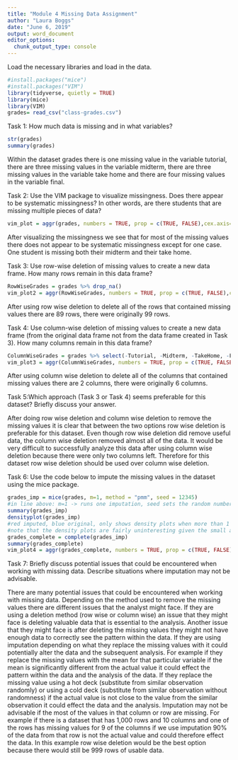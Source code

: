 ---
title: "Module 4 Missing Data Assignment"
author: "Laura Boggs"
date: "June 6, 2019"
output: word_document
editor_options: 
  chunk_output_type: console
---
Load the necessary libraries and load in the data.  
```{r}
#install.packages("mice")
#install.packages("VIM")
library(tidyverse, quietly = TRUE)
library(mice) 
library(VIM) 
grades= read_csv("class-grades.csv")

```

Task 1: How much data is missing and in what variables?
```{r}
str(grades)
summary(grades)
```

Within the dataset grades there is one missing value in the variable tutorial, there are three missing values in the variable midterm, there are three missing values in the variable take home and there are four missing values in the variable final.  

Task 2: Use the VIM package to visualize missingness. Does there appear to be systematic missingness? In other words, are there students that are missing multiple pieces of data? 
```{r}
vim_plot = aggr(grades, numbers = TRUE, prop = c(TRUE, FALSE),cex.axis=.7)
```

After visualizing the missingness we see that for most of the missing values there does not appear to be systematic missingness except for one case. One student is missing both their midterm and their take home.  

Task 3: Use row-wise deletion of missing values to create a new data frame. How many rows remain in this data frame?
```{r}
RowWiseGrades = grades %>% drop_na() 
vim_plot2 = aggr(RowWiseGrades, numbers = TRUE, prop = c(TRUE, FALSE),cex.axis=.7)
```

After using row wise deletion to delete all of the rows that contained missing values there are 89 rows, there were originally 99 rows.

Task 4: Use column-wise deletion of missing values to create a new data frame (from the original data frame not from the data frame created in Task 3). How many columns remain in this data frame?
```{r}
ColumnWiseGrades = grades %>% select(-Tutorial, -Midterm, -TakeHome, -Final) 
vim_plot3 = aggr(ColumnWiseGrades, numbers = TRUE, prop = c(TRUE, FALSE),cex.axis=.7)
```

After using column wise deletion to delete all of the columns that contained missing values there are 2 columns, there were originally 6 columns.

Task 5:Which approach (Task 3 or Task 4) seems preferable for this dataset? Briefly discuss your answer. 

After doing row wise deletion and column wise deletion to remove the missing values it is clear that between the two options row wise deletion is preferable for this dataset. Even though row wise deletion did remove useful data, the column wise deletion removed almost all of the data. It would be very difficult to successfully analyze this data after using column wise deletion because there were only two columns left. Therefore for this dataset row wise deletion should be used over column wise deletion. 

Task 6: Use the code below to impute the missing values in the dataset using the mice package.
```{r}
grades_imp = mice(grades, m=1, method = "pmm", seed = 12345)
#in line above: m=1 -> runs one imputation, seed sets the random number seed to get repeatable results
summary(grades_imp)
densityplot(grades_imp)
#red imputed, blue original, only shows density plots when more than 1 value the variable was imputed
#note that the density plots are fairly uninteresting given the small amount of missing data
grades_complete = complete(grades_imp)
summary(grades_complete)
vim_plot4 = aggr(grades_complete, numbers = TRUE, prop = c(TRUE, FALSE),cex.axis=.7)

```

Task 7: Briefly discuss potential issues that could be encountered when working with missing data. Describe situations where imputation may not be advisable.

There are many potential issues that could be encountered when working with missing data. Depending on the method used to remove the missing values there are different issues that the analyst might face. If they are using a deletion method (row wise or column wise) an issue that they might face is deleting valuable data that is essential to the analysis. Another issue that they might face is after deleting the missing values they might not have enough data to correctly see the pattern within the data. If they are using imputation depending on what they replace the missing values with it could potentially alter the data and the subsequent analysis. For example if they replace the missing values with the mean for that particular variable if the mean is significantly different from the actual value it could effect the pattern within the data and the analysis of the data. If they replace the missing value using a hot deck (substitute from similar observation randomly) or using a cold deck (substitute from similar observation without randomness) if the actual value is not close to the value from the similar observation it could effect the data and the analysis. Imputation may not be advisable if the most of the values in that column or row are missing. For example if there is a dataset that has 1,000 rows and 10 columns and one of the rows has missing values for 9 of the columns if we use imputation 90% of the data from that row is not the actual value and could therefore effect the data. In this example row wise deletion would be the best option because there would still be 999 rows of usable data. 



